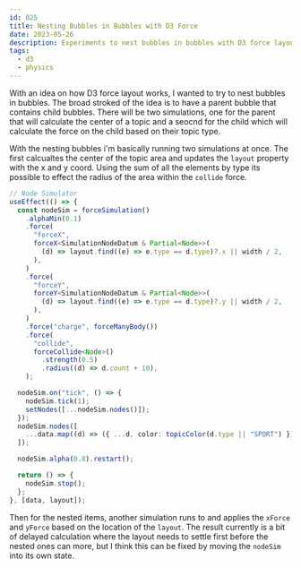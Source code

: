 ```yaml
---
id: 025
title: Nesting Bubbles in Bubbles with D3 Force
date: 2023-05-26
description: Experiments to nest bubbles in bubbles with D3 force layout
tags:
  - d3
  - physics
---
```



With an idea on how D3 force layout works, I wanted to try to nest bubbles in
bubbles. The broad stroked of the idea is to have a parent bubble that contains
child bubbles. There will be two simulations, one for the parent that will
calculate the center of a topic and a seocnd for the child which will calculate
the force on the child based on their topic type.

<NestedBubblePacking data={MockBubbles} />

With the nesting bubbles i'm basically running two simulations at once. The
first calcualtes the center of the topic area and updates the `layout` property
with the x and y coord. Using the sum of all the elements by type its possible
to effect the radius of the area within the `collide` force.

```typescript
// Node Simulator
useEffect(() => {
  const nodeSim = forceSimulation()
    .alphaMin(0.1)
    .force(
      "forceX",
      forceX<SimulationNodeDatum & Partial<Node>>(
        (d) => layout.find((e) => e.type == d.type)?.x || width / 2,
      ),
    )
    .force(
      "forceY",
      forceY<SimulationNodeDatum & Partial<Node>>(
        (d) => layout.find((e) => e.type == d.type)?.y || width / 2,
      ),
    )
    .force("charge", forceManyBody())
    .force(
      "collide",
      forceCollide<Node>()
        .strength(0.5)
        .radius((d) => d.count + 10),
    );

  nodeSim.on("tick", () => {
    nodeSim.tick(1);
    setNodes([...nodeSim.nodes()]);
  });
  nodeSim.nodes([
    ...data.map((d) => ({ ...d, color: topicColor(d.type || "SPORT") })),
  ]);

  nodeSim.alpha(0.8).restart();

  return () => {
    nodeSim.stop();
  };
}, [data, layout]);
```

Then for the nested items, another simulation runs to and applies the `xForce`
and `yForce` based on the location of the `layout`. The result currently is a
bit of delayed calculation where the layout needs to settle first before the
nested ones can more, but I think this can be fixed by moving the `nodeSim` into
its own state.
